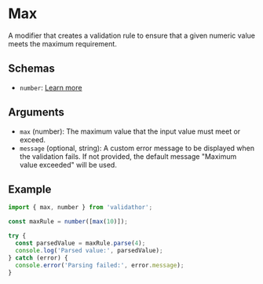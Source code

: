 # Max

A modifier that creates a validation rule to ensure that a given numeric value meets the maximum requirement.

## Schemas

- `number`: [Learn more](/schemas/number)

## Arguments

- `max` (number): The maximum value that the input value must meet or exceed.
- `message` (optional, string): A custom error message to be displayed when the validation fails. If not provided, the default message "Maximum value exceeded" will be used.

## Example

```ts
import { max, number } from 'validathor';

const maxRule = number([max(10)]);

try {
  const parsedValue = maxRule.parse(4);
  console.log('Parsed value:', parsedValue);
} catch (error) {
  console.error('Parsing failed:', error.message);
}
```